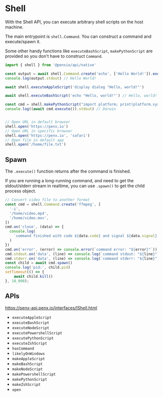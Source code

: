 # Shell

With the Shell API, you can execute arbitrary shell scripts on the host machine.

The main entrypoint is `shell.Command`. You can construct a command and execute/spawn it.

Some other handy functions like `executeBashScript`, `makePythonScript` are provided so you don't have to construct `Command`.

```ts
import { shell } from '@penxio/api/native'

const output = await shell.Command.create('echo', ['Hello World!']).execute()
console.log(output.stdout) // Hello World!

await shell.executeAppleScript('display dialog "Hello, world!"')

await shell.executeBashScript('echo "Hello, world!"') // Hello, world!

const cmd = shell.makePythonScript("import platform; print(platform.system())")
console.log((await cmd.execute()).stdout) // Darwin


// Open URL in default browser
shell.open('https://penx.io')
// Open URL in specific browser
shell.open('https://penx.io', 'safari')
// Open file in default app
shell.open('/home/file.txt')
```

## Spawn

The `.execute()` function returns after the command is finished. 

If you are running a long-running command, and need to get the stdout/stderr stream in realtime,
you can use `.spawn()` to get the child process object.

```ts
// Convert video file to another format
const cmd = shell.Command.create('ffmpeg', [
  '-i',
  '/home/video.mp4',
  '/home/video.mov',
])
cmd.on('close', (data) => {
  console.log(
    `command finished with code ${data.code} and signal ${data.signal}`,
  )
})
cmd.on('error', (error) => console.error(`command error: "${error}"`))
cmd.stdout.on('data', (line) => console.log(`command stdout: "${line}"`))
cmd.stderr.on('data', (line) => console.log(`command stderr: "${line}"`))
const child = await cmd.spawn()
console.log('pid:', child.pid)
setTimeout(() => {
    await child.kill()
}, 10_000);
```

## APIs

https://penx-api.penx.io/interfaces/IShell.html

- `executeAppleScript`
- `executeBashScript`
- `executeNodeScript`
- `executePowershellScript`
- `executePythonScript`
- `executeZshScript`
- `hasCommand`
- `likelyOnWindows`
- `makeAppleScript`
- `makeBashScript`
- `makeNodeScript`
- `makePowershellScript`
- `makePythonScript`
- `makeZshScript`
- `open`